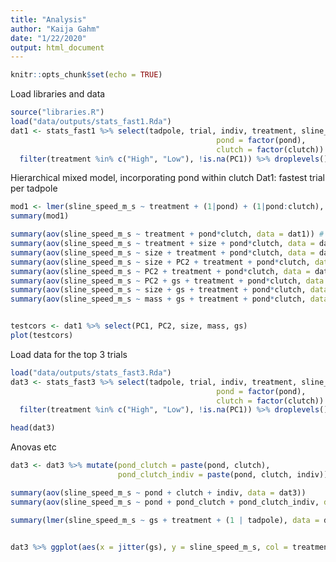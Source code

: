 ```yaml
---
title: "Analysis"
author: "Kaija Gahm"
date: "1/22/2020"
output: html_document
---
```


```r
knitr::opts_chunk$set(echo = TRUE)
```

Load libraries and data
```r
source("libraries.R")
load("data/outputs/stats_fast1.Rda")
dat1 <- stats_fast1 %>% select(tadpole, trial, indiv, treatment, sline_speed_m_s, PC1, PC2, pond, size, clutch, mass, gs, T_initial) %>% ungroup() %>% mutate(treatment = factor(treatment),
                                              pond = factor(pond),
                                              clutch = factor(clutch)) %>% 
  filter(treatment %in% c("High", "Low"), !is.na(PC1)) %>% droplevels()
```

Hierarchical mixed model, incorporating pond within clutch
Dat1: fastest trial per tadpole
```r
mod1 <- lmer(sline_speed_m_s ~ treatment + (1|pond) + (1|pond:clutch), data = dat1)
summary(mod1)

summary(aov(sline_speed_m_s ~ treatment + pond*clutch, data = dat1)) # none are significant 
summary(aov(sline_speed_m_s ~ treatment + size + pond*clutch, data = dat1)) # only size is significant
summary(aov(sline_speed_m_s ~ size + treatment + pond*clutch, data = dat1)) # account for the size effect first
summary(aov(sline_speed_m_s ~ size + PC2 + treatment + pond*clutch, data = dat1)) # shape is not significant after accounting for size (same holds for PC1)
summary(aov(sline_speed_m_s ~ PC2 + treatment + pond*clutch, data = dat1)) # only PC2 is significant if size is removed
summary(aov(sline_speed_m_s ~ PC2 + gs + treatment + pond*clutch, data = dat1)) 
summary(aov(sline_speed_m_s ~ size + gs + treatment + pond*clutch, data = dat1))
summary(aov(sline_speed_m_s ~ mass + gs + treatment + pond*clutch, data = dat1)) # first three are significant in all


testcors <- dat1 %>% select(PC1, PC2, size, mass, gs)
plot(testcors)
```

Load data for the top 3 trials
```r
load("data/outputs/stats_fast3.Rda")
dat3 <- stats_fast3 %>% select(tadpole, trial, indiv, treatment, sline_speed_m_s, PC1, PC2, pond, size, clutch, mass, gs, T_initial) %>% ungroup() %>% mutate(treatment = factor(treatment),
                                              pond = factor(pond),
                                              clutch = factor(clutch)) %>% 
  filter(treatment %in% c("High", "Low"), !is.na(PC1)) %>% droplevels()

head(dat3)
```

Anovas etc
```r
dat3 <- dat3 %>% mutate(pond_clutch = paste(pond, clutch),
                        pond_clutch_indiv = paste(pond, clutch, indiv))

summary(aov(sline_speed_m_s ~ pond + clutch + indiv, data = dat3))
summary(aov(sline_speed_m_s ~ pond + pond_clutch + pond_clutch_indiv, data = dat3))

summary(lmer(sline_speed_m_s ~ gs + treatment + (1 | tadpole), data = dat3))
       

dat3 %>% ggplot(aes(x = jitter(gs), y = sline_speed_m_s, col = treatment))+ geom_point() + geom_smooth(method = "lm")
```


